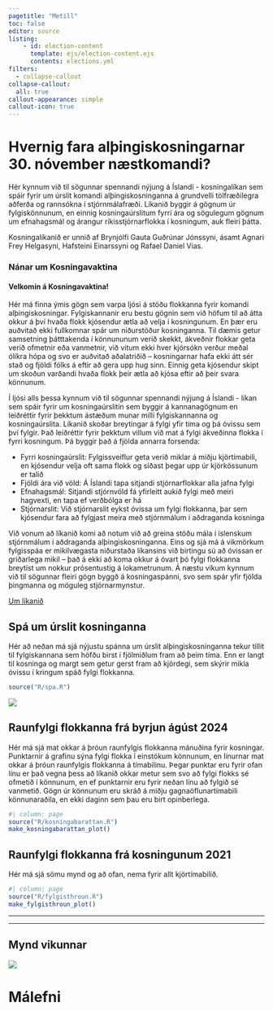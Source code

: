 ```yaml
---
pagetitle: "Metill"
toc: false
editor: source
listing:
    - id: election-content
      template: ejs/election-content.ejs
      contents: elections.yml
filters:
  - collapse-callout
collapse-callout:
  all: true
callout-appearance: simple
callout-icon: true
---
```


# Hvernig fara alþingiskosningarnar 30. nóvember næstkomandi?

Hér kynnum við til sögunnar spennandi nýjung á Íslandi - kosningalíkan sem spáir fyrir um úrslit komandi alþingiskosninganna á grundvelli tölfræðilegra aðferða og rannsókna í stjórnmálafræði. Líkanið byggir á gögnum úr fylgiskönnunum, en einnig kosningaúrslitum fyrri ára og sögulegum gögnum um efnahagsmál og árangur ríkisstjórnarflokka í kosningum, auk fleiri þátta.

Kosningalíkanið er unnið af Brynjólfi Gauta Guðrúnar Jónssyni, ásamt Agnari Frey Helgasyni, Hafsteini Einarssyni og Rafael Daniel Vias.


::: {.callout-note collapse="true"}

### Nánar um Kosningavaktina

#### Velkomin á Kosningavaktina! 

Hér má finna ýmis gögn sem varpa ljósi á stöðu flokkanna fyrir komandi alþingiskosningar. Fylgiskannanir eru bestu gögnin sem við höfum til að átta okkur á því hvaða flokk kjósendur ætla að velja í kosningunum. En þær eru auðvitað ekki fullkomnar spár um niðurstöður kosninganna. Til dæmis getur samsetning þátttakenda í könnununum verið skekkt, ákveðnir flokkar geta verið ofmetnir eða vanmetnir, við vitum ekki hver kjörsókn verður meðal ólíkra hópa og svo er auðvitað aðalatriðið – kosningarnar hafa ekki átt sér stað og fjöldi fólks á eftir að gera upp hug sinn. Einnig geta kjósendur skipt um skoðun varðandi hvaða flokk þeir ætla að kjósa eftir að þeir svara könnunum. 

Í ljósi alls þessa kynnum við til sögunnar spennandi nýjung á Íslandi - líkan sem spáir fyrir um kosningaúrslitin sem byggir á kannanagögnum en leiðréttir fyrir þekktum ástæðum munar milli fylgiskannanna og kosningaúrslita. Líkanið skoðar breytingar á fylgi yfir tíma og þá óvissu sem því fylgir. Það leiðréttir fyrir þekktum villum við mat á fylgi ákveðinna flokka í fyrri kosningum. Þá byggir það á fjölda annarra forsenda:

*	Fyrri kosningaúrslit: Fylgissveiflur geta verið miklar á miðju kjörtímabili, en kjósendur velja oft sama flokk og síðast þegar upp úr kjörkössunum er talið
*	Fjöldi ára við völd: Á Íslandi tapa sitjandi stjórnarflokkar alla jafna fylgi 
*	Efnahagsmál: Sitjandi stjórnvöld fá yfirleitt aukið fylgi með meiri hagvexti, en tapa ef verðbólga er há
*	Stjórnarslit: Við stjórnarslit eykst óvissa um fylgi flokkanna, þar sem kjósendur fara að fylgjast meira með stjórnmálum í aðdraganda kosninga

Við vonum að líkanið komi að notum við að greina stöðu mála í íslenskum stjórnmálum í aðdraganda alþingiskosninganna. Eins og sjá má á vikmörkum fylgisspáa er mikilvægasta niðurstaða líkansins við birtingu sú að óvissan er gríðarlega mikil – það á ekki að koma okkur á óvart þó fylgi flokkanna breytist um nokkur prósentustig á lokametrunum. Á næstu vikum kynnum við til sögunnar fleiri gögn byggð á kosningaspánni, svo sem spár yfir fjölda þingmanna og möguleg stjórnarmynstur.

[Um líkanið](Kosningar/UmLikanid.qmd){.btn .btn-outline-primary .btn role="button" data-toggle="tooltip" title="Smelltu hér til að lesa um aðferðafræði spálíkansins"}

:::



## Spá um úrslit kosninganna

Hér að neðan má sjá nýjustu spánna um úrslit alþingiskosninganna tekur tillit til fylgiskannana sem höfðu birst í fjölmiðlum fram að þeim tíma. Enn er langt til kosninga og margt sem getur gerst fram að kjördegi, sem skýrir mikla óvissu í kringum spáð fylgi flokkanna.

```r
source("R/spa.R")
```

![](Figures/Preds/election_prediction.png){.column-page}

## Raunfylgi flokkanna frá byrjun ágúst 2024

Hér má sjá mat okkar á þróun raunfylgis flokkanna mánuðina fyrir kosningar. Punktarnir á grafinu sýna fylgi flokka í einstökum könnunum, en línurnar mat okkar á þróun raunfylgis flokkanna á tímabilinu. Þegar punktar eru fyrir ofan línu er það vegna þess að líkanið okkar metur sem svo að fylgi flokks sé ofmetið í könnunum, en ef punktarnir eru fyrir neðan línu að fylgið sé vanmetið. Gögn úr könnunum eru skráð á miðju gagnaöflunartímabili könnunaraðila, en ekki daginn sem þau eru birt opinberlega.


```r
#| column: page
source("R/kosningabarattan.R")
make_kosningabarattan_plot()
```

## Raunfylgi flokkanna frá kosningunum 2021

Hér má sjá sömu mynd og að ofan, nema fyrir allt kjörtímabilið. 

```r
#| column: page
source("R/fylgisthroun.R")
make_fylgisthroun_plot()
```

-----

-----

::: {.photo-of-the-week .column-screen}

# Mynd vikunnar

![](Figures/col_plot_applicants_monthly_fp.png)

:::

# Málefni {.column-page}



::: {#election-content .column-page}
:::